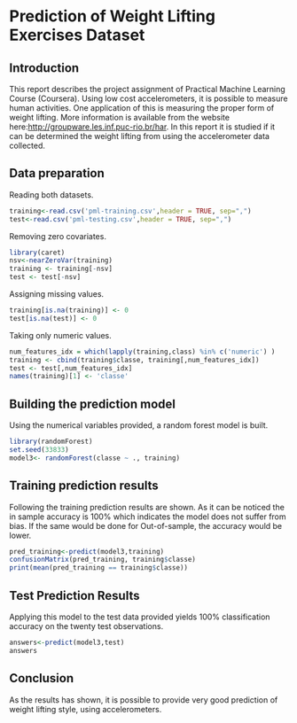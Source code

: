 Prediction of Weight Lifting Exercises Dataset
==============================================

## Introduction
This report describes the project assignment of Practical Machine Learning Course (Coursera).
Using low cost accelerometers, it is possible to measure human activities. One application of this is measuring the proper form of weight lifting. More information is available from the website here:[http://groupware.les.inf.puc-rio.br/har](http://groupware.les.inf.puc-rio.br/har). In this report it is studied if it can be determined the weight lifting from using the accelerometer data collected.

## Data preparation

Reading both datasets.
```r
training<-read.csv('pml-training.csv',header = TRUE, sep=",")
test<-read.csv('pml-testing.csv',header = TRUE, sep=",")
```

Removing zero covariates.
```r
library(caret)
nsv<-nearZeroVar(training)
training <- training[-nsv]
test <- test[-nsv]
```

Assigning missing values.
```r
training[is.na(training)] <- 0
test[is.na(test)] <- 0
```

Taking only numeric values.
```r
num_features_idx = which(lapply(training,class) %in% c('numeric') )
training <- cbind(training$classe, training[,num_features_idx])
test <- test[,num_features_idx]
names(training)[1] <- 'classe'
```

## Building the prediction model
Using the numerical variables provided, a random forest model is built.

```r
library(randomForest)
set.seed(33833)
model3<- randomForest(classe ~ ., training)
```

## Training prediction results
Following the training prediction results are shown. As it can be noticed the in sample accuracy is 100% which indicates the model does not suffer from bias.
If the same would be done for Out-of-sample, the accuracy would be lower.

```r
pred_training<-predict(model3,training)
confusionMatrix(pred_training, training$classe)
print(mean(pred_training == training$classe))
```

## Test Prediction Results
Applying this model to the test data provided yields 100% classification accuracy on the twenty test observations.
```r
answers<-predict(model3,test)
answers
```

## Conclusion
As the results has shown, it is possible to provide very good prediction of weight lifting style, using accelerometers.

